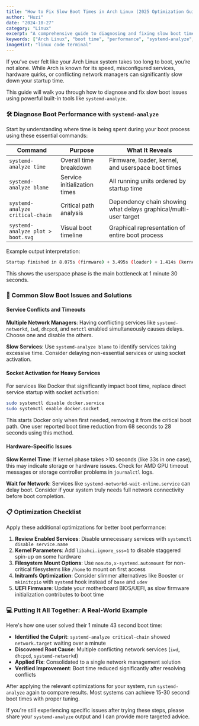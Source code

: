 ```yaml
---
title: "How to Fix Slow Boot Times in Arch Linux (2025 Optimization Guide)"
author: "Huzi"
date: "2024-10-27"
category: "Linux"
excerpt: "A comprehensive guide to diagnosing and fixing slow boot times in Arch Linux using systemd-analyze, service optimization, and hardware-specific tweaks."
keywords: ["Arch Linux", "boot time", "performance", "systemd-analyze", "optimization", "Linux", "slow boot", "systemd", "kernel", "UEFI"]
imageHint: "linux code terminal"
---
```


If you’ve ever felt like your Arch Linux system takes too long to boot, you’re not alone. While Arch is known for its speed, misconfigured services, hardware quirks, or conflicting network managers can significantly slow down your startup time.

This guide will walk you through how to diagnose and fix slow boot issues using powerful built-in tools like `systemd-analyze`.

### 🛠️ Diagnose Boot Performance with `systemd-analyze`

Start by understanding where time is being spent during your boot process using these essential commands:

| Command                        | Purpose                    | What It Reveals                                                 |
| ------------------------------ | -------------------------- | --------------------------------------------------------------- |
| `systemd-analyze time`         | Overall time breakdown     | Firmware, loader, kernel, and userspace boot times              |
| `systemd-analyze blame`        | Service initialization times | All running units ordered by startup time                       |
| `systemd-analyze critical-chain` | Critical path analysis     | Dependency chain showing what delays graphical/multi-user target |
| `systemd-analyze plot > boot.svg` | Visual boot timeline       | Graphical representation of entire boot process                 |

Example output interpretation:

```bash
Startup finished in 8.075s (firmware) + 3.495s (loader) + 1.414s (kernel) + 1min 30.309s (userspace) = 1min 43.295s
```

This shows the userspace phase is the main bottleneck at 1 minute 30 seconds.

### 🚀 Common Slow Boot Issues and Solutions

#### Service Conflicts and Timeouts

**Multiple Network Managers**: Having conflicting services like `systemd-networkd`, `iwd`, `dhcpcd`, and `netctl` enabled simultaneously causes delays. Choose one and disable the others.

**Slow Services**: Use `systemd-analyze blame` to identify services taking excessive time. Consider delaying non-essential services or using socket activation.

#### Socket Activation for Heavy Services

For services like Docker that significantly impact boot time, replace direct service startup with socket activation:

```bash
sudo systemctl disable docker.service
sudo systemctl enable docker.socket
```

This starts Docker only when first needed, removing it from the critical boot path. One user reported boot time reduction from 68 seconds to 28 seconds using this method.

#### Hardware-Specific Issues

**Slow Kernel Time**: If kernel phase takes >10 seconds (like 33s in one case), this may indicate storage or hardware issues. Check for AMD GPU timeout messages or storage controller problems in `journalctl` logs.

**Wait for Network**: Services like `systemd-networkd-wait-online.service` can delay boot. Consider if your system truly needs full network connectivity before boot completion.

### 📋 Optimization Checklist

Apply these additional optimizations for better boot performance:

1.  **Review Enabled Services**: Disable unnecessary services with `systemctl disable service.name`
2.  **Kernel Parameters**: Add `libahci.ignore_sss=1` to disable staggered spin-up on some hardware
3.  **Filesystem Mount Options**: Use `noauto,x-systemd.automount` for non-critical filesystems like `/home` to mount on first access
4.  **Initramfs Optimization**: Consider slimmer alternatives like Booster or `mkinitcpio` with `systemd` hook instead of `base` and `udev`
5.  **UEFI Firmware**: Update your motherboard BIOS/UEFI, as slow firmware initialization contributes to boot time

### 💻 Putting It All Together: A Real-World Example

Here's how one user solved their 1 minute 43 second boot time:

*   **Identified the Culprit**: `systemd-analyze critical-chain` showed `network.target` waiting over a minute
*   **Discovered Root Cause**: Multiple conflicting network services (`iwd`, `dhcpcd`, `systemd-networkd`)
*   **Applied Fix**: Consolidated to a single network management solution
*   **Verified Improvement**: Boot time reduced significantly after resolving conflicts

After applying the relevant optimizations for your system, run `systemd-analyze` again to compare results. Most systems can achieve 15-30 second boot times with proper tuning.

If you're still experiencing specific issues after trying these steps, please share your `systemd-analyze` output and I can provide more targeted advice.
